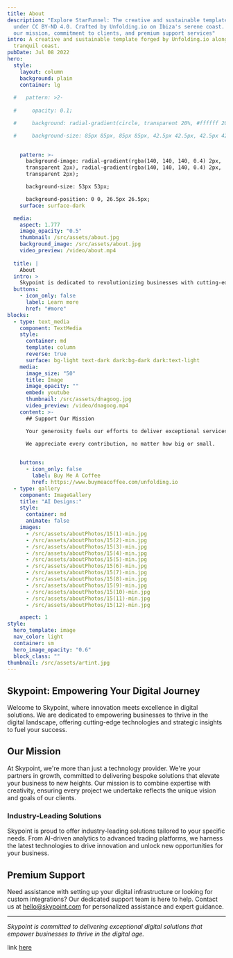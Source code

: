 ```yaml
---
title: About
description: "Explore StarFunnel: The creative and sustainable template released
  under CC BY-ND 4.0. Crafted by Unfolding.io on Ibiza's serene coast. Discover
  our mission, commitment to clients, and premium support services"
intro: A creative and sustainable template forged by Unfolding.io along Ibiza's
  tranquil coast.
pubDate: Jul 08 2022
hero:
  style:
    layout: column
    background: plain
    container: lg
    
  #   pattern: >2-
       
  #     opacity: 0.1;

  #     background: radial-gradient(circle, transparent 20%, #ffffff 20%, #ffffff 80%, transparent 80%, transparent), radial-gradient(circle, transparent 20%, #ffffff 20%, #ffffff 80%, transparent 80%, transparent) 42.5px 42.5px, linear-gradient(#000000 3.4000000000000004px, transparent 3.4000000000000004px) 0 -1.7000000000000002px, linear-gradient(90deg, #000000 3.4000000000000004px, #ffffff 3.4000000000000004px) -1.7000000000000002px 0;

  #     background-size: 85px 85px, 85px 85px, 42.5px 42.5px, 42.5px 42.5px;

  
    pattern: >-
      background-image: radial-gradient(rgba(140, 140, 140, 0.4) 2px,
      transparent 2px), radial-gradient(rgba(140, 140, 140, 0.4) 2px,
      transparent 2px);

      background-size: 53px 53px;

      background-position: 0 0, 26.5px 26.5px;
    surface: surface-dark

  media:
    aspect: 1.777
    image_opacity: "0.5"
    thumbnail: /src/assets/about.jpg
    background_image: /src/assets/about.jpg
    video_preview: /video/about.mp4
    
  title: |
    About
  intro: >
    Skypoint is dedicated to revolutionizing businesses with cutting-edge digital solutions and collaborative partnerships.
  buttons:
    - icon_only: false
      label: Learn more
      href: "#more"
blocks:
  - type: text_media
    component: TextMedia
    style:
      container: md
      template: column
      reverse: true
      surface: bg-light text-dark dark:bg-dark dark:text-light
    media:
      image_size: "50"
      title: Image
      image_opacity: ""
      embed: youtube
      thumbnail: /src/assets/dnagoog.jpg
      video_preview: /video/dnagoog.mp4
    content: >-
      ## Support Our Mission

      Your generosity fuels our efforts to deliver exceptional services and create lasting impact.

      We appreciate every contribution, no matter how big or small.

      
    buttons:
      - icon_only: false
        label: Buy Me A Coffee
        href: https://www.buymeacoffee.com/unfolding.io
  - type: gallery
    component: ImageGallery
    title: "AI Designs:"
    style:
      container: md
      animate: false
    images:
      - /src/assets/aboutPhotos/15(1)-min.jpg
      - /src/assets/aboutPhotos/15(2)-min.jpg
      - /src/assets/aboutPhotos/15(3)-min.jpg
      - /src/assets/aboutPhotos/15(4)-min.jpg
      - /src/assets/aboutPhotos/15(5)-min.jpg
      - /src/assets/aboutPhotos/15(6)-min.jpg
      - /src/assets/aboutPhotos/15(7)-min.jpg
      - /src/assets/aboutPhotos/15(8)-min.jpg
      - /src/assets/aboutPhotos/15(9)-min.jpg
      - /src/assets/aboutPhotos/15(10)-min.jpg
      - /src/assets/aboutPhotos/15(11)-min.jpg
      - /src/assets/aboutPhotos/15(12)-min.jpg

    aspect: 1
style:
  hero_template: image
  nav_color: light
  container: sm
  hero_image_opacity: "0.6"
  block_class: "" 
thumbnail: /src/assets/artint.jpg
---
```


## Skypoint: Empowering Your Digital Journey

Welcome to Skypoint, where innovation meets excellence in digital solutions. We are dedicated to empowering businesses to thrive in the digital landscape, offering cutting-edge technologies and strategic insights to fuel your success.

## Our Mission

At Skypoint, we're more than just a technology provider. We're your partners in growth, committed to delivering bespoke solutions that elevate your business to new heights. Our mission is to combine expertise with creativity, ensuring every project we undertake reflects the unique vision and goals of our clients.

### Industry-Leading Solutions

Skypoint is proud to offer industry-leading solutions tailored to your specific needs. From AI-driven analytics to advanced trading platforms, we harness the latest technologies to drive innovation and unlock new opportunities for your business.

## Premium Support

Need assistance with setting up your digital infrastructure or looking for custom integrations? Our dedicated support team is here to help. Contact us at hello@skypoint.com for personalized assistance and expert guidance.


---


*Skypoint is committed to delivering exceptional digital solutions that empower businesses to thrive in the digital age.*

link [here](#)

